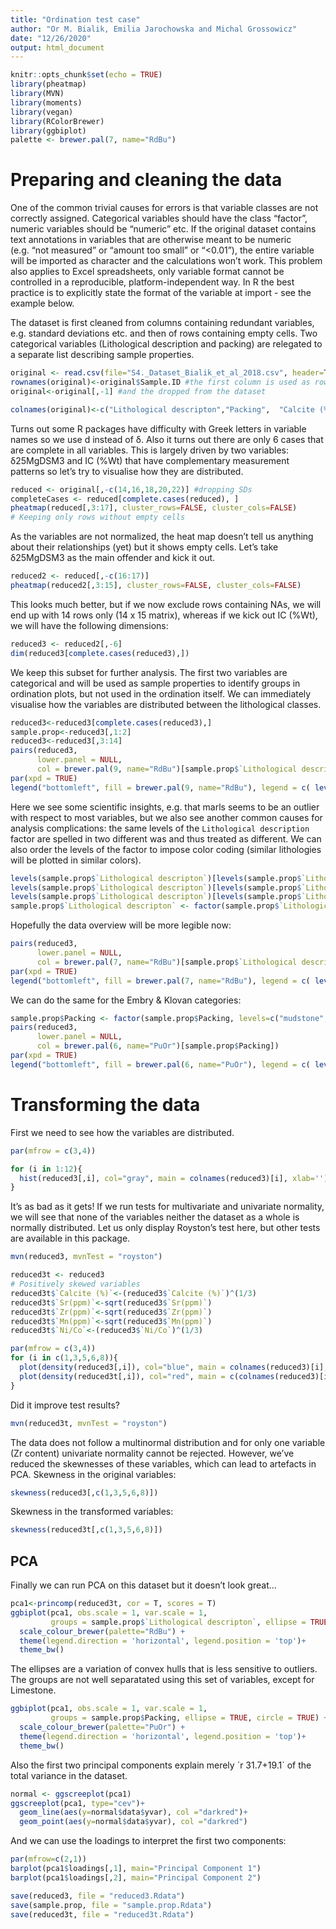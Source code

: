 ```yaml
---
title: "Ordination test case"
author: "Or M. Bialik, Emilia Jarochowska and Michal Grossowicz"
date: "12/26/2020"
output: html_document
---
```


```r
knitr::opts_chunk$set(echo = TRUE)
library(pheatmap)
library(MVN)
library(moments)
library(vegan)
library(RColorBrewer)
library(ggbiplot)
palette <- brewer.pal(7, name="RdBu")
```
# Preparing and cleaning the data
One of the common trivial causes for errors is that variable classes are not correctly assigned. Categorical variables should have the class "factor", numeric variables should be "numeric" etc. If the original dataset contains text annotations in variables that are otherwise meant to be numeric (e.g. "not measured" or "amount too small" or "<0.01"), the entire variable will be imported as character and the calculations won't work. This problem also applies to Excel spreadsheets, only variable format cannot be controlled in a reproducible, platform-independent way. In R the best practice is to explicitly state the format of the variable at import - see the example below.

The dataset is first cleaned from columns containing redundant variables, e.g. standard deviations etc. and then of rows containing empty cells. Two categorical variables (Lithological description and packing) are relegated to a separate list describing sample properties. 


```r
original <- read.csv(file="S4._Dataset_Bialik_et_al_2018.csv", header=T, colClasses=c("character",rep("factor",2), rep("numeric",20))) #stating variable format
rownames(original)<-original$Sample.ID #the first column is used as row names
original<-original[,-1] #and the dropped from the dataset

colnames(original)<-c("Lithological descripton","Packing",	"Calcite (%)",	"MgCO3 in dolomite (%mol)",	"Sr(ppm)",	"IC (%Wt)",	"Ti(ppm)",	"Zr(ppm)",	"Mn(ppm)",	"V/Cr",	"Ni/Co",	"Ce/Ce*",	"d13C (VPDB)",	"1σ",	"d18O (VPDB)", 	"1σ",	"87Sr/86Sr Initial Value",	"1 SE",	"d26MgDSM3",	"2σ",	"d25MgDSM3",	"2σ") 
```

Turns out some R packages have difficulty with Greek letters in variable names so we use d instead of δ. Also it turns out there are only 6 cases that are complete in all variables. This is largely driven by two variables: δ25MgDSM3 and IC (%Wt) that have complementary measurement patterns so let's try to visualise how they are distributed.

```r
reduced <- original[,-c(14,16,18,20,22)] #dropping SDs
completeCases <- reduced[complete.cases(reduced), ] 
pheatmap(reduced[,3:17], cluster_rows=FALSE, cluster_cols=FALSE)
# Keeping only rows without empty cells
```

As the variables are not normalized, the heat map doesn't tell us anything about their relationships (yet) but it shows empty cells. Let's take δ25MgDSM3 as the main offender and kick it out. 

```r
reduced2 <- reduced[,-c(16:17)]
pheatmap(reduced2[,3:15], cluster_rows=FALSE, cluster_cols=FALSE)
```

This looks much better, but if we now exclude rows containing NAs, we will end up with 14 rows only (14 x 15 matrix), whereas if we kick out IC (%Wt), we will have the following dimensions:

```r
reduced3 <- reduced2[,-6]
dim(reduced3[complete.cases(reduced3),])
```

We keep this subset for further analysis. The first two variables are categorical and will be used as sample properties to identify groups in ordination plots, but not used in the ordination itself. We can immediately visualise how the variables are distributed between the lithological classes.

```r
reduced3<-reduced3[complete.cases(reduced3),]
sample.prop<-reduced3[,1:2]
reduced3<-reduced3[,3:14]
pairs(reduced3,
      lower.panel = NULL, 
      col = brewer.pal(9, name="RdBu")[sample.prop$`Lithological descripton`])
par(xpd = TRUE)
legend("bottomleft", fill = brewer.pal(9, name="RdBu"), legend = c( levels(sample.prop$`Lithological descripton`)))
```

Here we see some scientific insights, e.g. that marls seems to be an outlier with respect to most variables, but we also see another common causes for analysis complications: the same levels of the `Lithological description` factor are spelled in two different was and thus treated as different. We can also order the levels of the factor to impose color coding (similar lithologies will be plotted in similar colors).

```r
levels(sample.prop$`Lithological descripton`)[levels(sample.prop$`Lithological descripton`)=="dolomite"] = "Dolomite"
levels(sample.prop$`Lithological descripton`)[levels(sample.prop$`Lithological descripton`)=="Dolomitic Limestone"] = "Dolomitic limestone"
levels(sample.prop$`Lithological descripton`)[levels(sample.prop$`Lithological descripton`)=="marl"] = "Marl" #For consistency
sample.prop$`Lithological descripton` <- factor(sample.prop$`Lithological descripton`, levels=c("Marl","Marly limestone","Limestone","Dolomitic limestone","Dolomite","Marly dolomite","Dolomitic marl"))
```

Hopefully the data overview will be more legible now:

```r
pairs(reduced3,
      lower.panel = NULL, 
      col = brewer.pal(7, name="RdBu")[sample.prop$`Lithological descripton`])
par(xpd = TRUE)
legend("bottomleft", fill = brewer.pal(7, name="RdBu"), legend = c( levels(sample.prop$`Lithological descripton`))) 
```

We can do the same for the Embry & Klovan categories:

```r
sample.prop$Packing <- factor(sample.prop$Packing, levels=c("mudstone","wackestone","floatstone","packstone","grainstone","sparstone"))
pairs(reduced3,
      lower.panel = NULL, 
      col = brewer.pal(6, name="PuOr")[sample.prop$Packing])
par(xpd = TRUE)
legend("bottomleft", fill = brewer.pal(6, name="PuOr"), legend = c( levels(sample.prop$Packing)))  
```

# Transforming the data

First we need to see how the variables are distributed.

```r
par(mfrow = c(3,4))

for (i in 1:12){
  hist(reduced3[,i], col="gray", main = colnames(reduced3)[i], xlab='')
}
```

It's as bad as it gets! If we run tests for multivariate and univariate normality, we will see that none of the variables neither the dataset as a whole is normally distributed. Let us only display Royston's test here, but other tests are available in this package.

```r
mvn(reduced3, mvnTest = "royston")
```


```r
reduced3t <- reduced3
# Positively skewed variables
reduced3t$`Calcite (%)`<-(reduced3$`Calcite (%)`)^(1/3)
reduced3t$`Sr(ppm)`<-sqrt(reduced3$`Sr(ppm)`)
reduced3t$`Zr(ppm)`<-sqrt(reduced3$`Zr(ppm)`)
reduced3t$`Mn(ppm)`<-sqrt(reduced3$`Mn(ppm)`)
reduced3t$`Ni/Co`<-(reduced3$`Ni/Co`)^(1/3)

par(mfrow = c(3,4))
for (i in c(1,3,5,6,8)){
  plot(density(reduced3[,i]), col="blue", main = colnames(reduced3)[i], xlab='')
  plot(density(reduced3t[,i]), col="red", main = c(colnames(reduced3)[i], "transformed"), xlab='')
}
```

Did it improve test results?

```r
mvn(reduced3t, mvnTest = "royston")
```

The data does not follow a multinormal distribution and for only one variable (Zr content) univariate normality cannot be rejected. However, we've reduced the skewnesses of these variables, which can lead to artefacts in PCA.
Skewness in the original variables:
```r
skewness(reduced3[,c(1,3,5,6,8)])
```
Skewness in the transformed variables:
```r
skewness(reduced3t[,c(1,3,5,6,8)])
```

## PCA
Finally we can run PCA on this dataset but it doesn't look great...

```r
pca1<-princomp(reduced3t, cor = T, scores = T)
ggbiplot(pca1, obs.scale = 1, var.scale = 1,
         groups = sample.prop$`Lithological descripton`, ellipse = TRUE, circle = TRUE) +
  scale_colour_brewer(palette="RdBu") +
  theme(legend.direction = 'horizontal', legend.position = 'top')+
  theme_bw()
```

The ellipses are a variation of convex hulls that is less sensitive to outliers. The groups are not well separatated using this set of variables, except for Limestone. 

```r
ggbiplot(pca1, obs.scale = 1, var.scale = 1,
         groups = sample.prop$Packing, ellipse = TRUE, circle = TRUE) +
  scale_colour_brewer(palette="PuOr") +
  theme(legend.direction = 'horizontal', legend.position = 'top')+
  theme_bw()
```

Also the first two principal components explain merely ´r 31.7+19.1` of the total variance in the dataset.

```r
normal <- ggscreeplot(pca1)
ggscreeplot(pca1, type="cev")+
  geom_line(aes(y=normal$data$yvar), col ="darkred")+
  geom_point(aes(y=normal$data$yvar), col ="darkred")
```

And we can use the loadings to interpret the first two components:

```r
par(mfrow=c(2,1))
barplot(pca1$loadings[,1], main="Principal Component 1")
barplot(pca1$loadings[,2], main="Principal Component 2")
```

```r
save(reduced3, file = "reduced3.Rdata")
save(sample.prop, file = "sample.prop.Rdata")
save(reduced3t, file = "reduced3t.Rdata")
```

